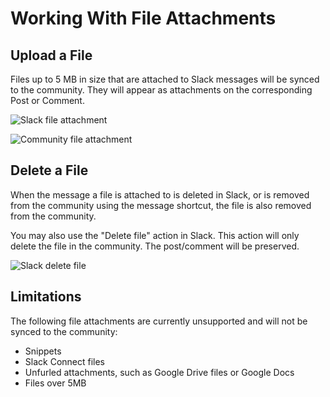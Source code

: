 # Working With File Attachments

## Upload a File

Files up to 5 MB in size that are attached to Slack messages will be synced to the community.
They will appear as attachments on the corresponding Post or Comment.

![Slack file attachment](/files-slack.png)

![Community file attachment](/files-community.png)

## Delete a File

When the message a file is attached to is deleted in Slack, or is removed from the community using the message shortcut,
the file is also removed from the community.

You may also use the "Delete file" action in Slack. This action will only delete the file in the community.
The post/comment will be preserved.

![Slack delete file](/files-slack-delete.png)

## Limitations

The following file attachments are currently unsupported and will not be synced to the community:

- Snippets
- Slack Connect files
- Unfurled attachments, such as Google Drive files or Google Docs
- Files over 5MB
